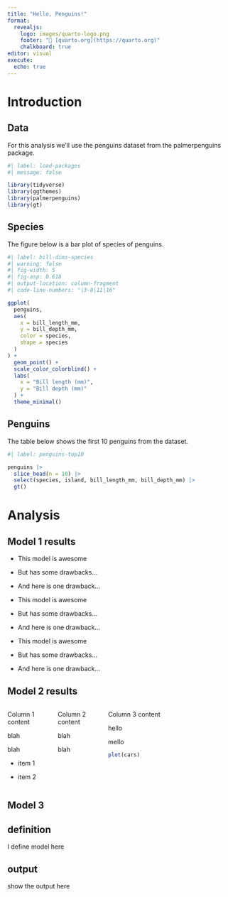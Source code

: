 ```yaml
---
title: "Hello, Penguins!"
format: 
  revealjs:
    logo: images/quarto-logo.png
    footer: "🔗 [quarto.org](https://quarto.org)"
    chalkboard: true
editor: visual
execute: 
  echo: true
---
```


# Introduction

## Data

For this analysis we'll use the penguins dataset from the palmerpenguins package.

```r
#| label: load-packages
#| message: false

library(tidyverse)
library(ggthemes)
library(palmerpenguins)
library(gt)
```

## Species

The figure below is a bar plot of species of penguins.

```r
#| label: bill-dims-species
#| warning: false
#| fig-width: 5
#| fig-asp: 0.618
#| output-location: column-fragment
#| code-line-numbers: "|3-8|11|16"

ggplot(
  penguins,
  aes(
    x = bill_length_mm, 
    y = bill_depth_mm,
    color = species, 
    shape = species
  )
) +
  geom_point() +
  scale_color_colorblind() +
  labs(
    x = "Bill length (mm)", 
    y = "Bill depth (mm)"
  ) +
  theme_minimal()
```

## Penguins

The table below shows the first 10 penguins from the dataset.

```r
#| label: penguins-top10

penguins |>
  slice_head(n = 10) |>
  select(species, island, bill_length_mm, bill_depth_mm) |>
  gt()
```

# Analysis

## Model 1 results {.smaller}

-   This model is awesome

-   But has some drawbacks...

-   And here is one drawback...

-   This model is awesome

-   But has some drawbacks...

-   And here is one drawback...

-   This model is awesome

-   But has some drawbacks...

-   And here is one drawback...

## Model 2 results

::: columns
::: {.column width="20%"}
Column 1 content

blah

blah

-   item 1

-   item 2
:::

::: {.column width="20%"}
Column 2 content

blah

blah
:::

::: {.column width="60%"}
Column 3 content

hello

mello

```r
plot(cars)
```
:::
:::

## Model 3

::: panel-tabset
## definition

I define model here

## output

show the output here
:::
